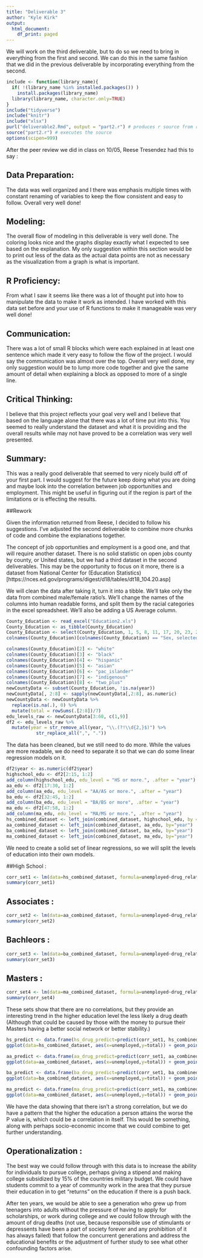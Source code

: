 ```yaml
---
title: "Deliverable 3"
author: "Kyle Kirk"
output:
  html_document:
    df_print: paged
---
```


We will work on the third deliverable, but to do so we need to bring in everything from the first and second. We can do this in the same fashion that we did in the previous deliverable by incorporating everything from the second.

```r
include <- function(library_name){
  if( !(library_name %in% installed.packages()) )
    install.packages(library_name) 
  library(library_name, character.only=TRUE)
}
include("tidyverse")
include("knitr")
include("xlsx")
purl("deliverable2.Rmd", output = "part2.r") # produces r source from rmd
source("part2.r") # executes the source
options(scipen=999)
```


After the peer review we did in class on 10/05, Reese Tresendez had this to say :

## **Data Preparation:**
  The data was well organized and I there was emphasis multiple times with constant renaming of variables to keep the flow consistent and easy to follow. Overall very well done!

## **Modeling:**
  The overall flow of modeling in this deliverable is very well done. The coloring looks nice and the graphs display exactly what I expected to see based on the explanation. My only suggestion within this section would be to print out less of the data as the actual data points are not as necessary as the visualization from a graph is what is important.

## **R Proficiency:**
  From what I saw it seems like there was a lot of thought put into how to manipulate the data to make it work as intended. I have worked with this data set before and your use of R functions to make it manageable was very well done!

## **Communication:**
  There was a lot of small R blocks which were each explained in at least one sentence which made it very easy to follow the flow of the project. I would say the communication was almost over the top. Overall very well done, my only suggestion would be to lump more code together and give the same amount of detail when explaining a block as opposed to more of a single line.

## **Critical Thinking:**
  I believe that this project reflects your goal very well and I believe that based on the language alone that there was a lot of time put into this. You seemed to really understand the dataset and what it is providing and the overall results while may not have proved to be a correlation was very well presented.

## **Summary:**
  This was a really good deliverable that seemed to very nicely build off of your first part. I would suggest for the future keep doing what you are doing and maybe look into the correlation between job opportunities and employment. This might be useful in figuring out if the region is part of the limitations or is effecting the results.


##Rework

  Given the information returned from Reese, I decided to follow his suggestions. I've adjusted the second deliverable to combine more chunks of code and combine the explanations together.
  
  The concept of job opportunities and employment is a good one, and that will require another dataset. There is no solid statistic on open jobs county by county, or United states, but we had a third dataset in the second deliverables. This may be the opportunity to focus on it more, there is a dataset from National Center for (Education Statistics)[https://nces.ed.gov/programs/digest/d18/tables/dt18_104.20.asp]
  
  We will clean the data after taking it, turn it into a tibble. We'll take only the data from combined male/female ratio's. We'll change the names of the columns into human readable forms, and split them by the racial categories in the excel spreadsheet. We'll also be adding a US Average column.
  
```r
County_Education <- read_excel("Education2.xls")
County_Education <- as_tibble(County_Education)
County_Education <- select(County_Education, 1, 5, 8, 11, 17, 20, 23, 26)
colnames(County_Education)[colnames(County_Education) == "Sex, selected level of educational attainment, and year"] <- "year"

colnames(County_Education)[2] <- "white"
colnames(County_Education)[3] <- "black"
colnames(County_Education)[4] <- "hispanic"
colnames(County_Education)[5] <- "asian"
colnames(County_Education)[6] <- "pac_islander"
colnames(County_Education)[7] <- "indigenous"
colnames(County_Education)[8] <- "two_plus"
newCountyData <- subset(County_Education, !is.na(year))
newCountyData[, 2:8] <- sapply(newCountyData[,2:8], as.numeric)
newCountyData <- newCountyData %>%
  replace(is.na(.), 0) %>%
  mutate(total = rowSums(.[2:8])/7)
edu_levels_raw <- newCountyData[3:60, c(1,9)]
df2 <- edu_levels_raw %>%
  mutate(year = str_remove_all(year, "\\.(?!\\d{2,}$)") %>%
           str_replace_all(",", "."))
```

The data has been cleaned, but we still need to do more. While the values are more readable, we do need to separate it so that we can do some linear regression models on it.

```r
df2$year <- as.numeric(df2$year)
highschool_edu <- df2[2:15, 1:2]
add_column(highschool_edu, edu_level = "HS or more.", .after = "year")
aa_edu <- df2[17:30, 1:2]
add_column(aa_edu, edu_level = "AA/AS or more.", .after = "year")
ba_edu <- df2[32:45, 1:2]
add_column(ba_edu, edu_level = "BA/BS or more", .after = "year")
ma_edu <- df2[47:58, 1:2]
add_column(ma_edu, edu_level = "MA/MS or more.", .after = "year")
hs_combined_dataset <- left_join(combined_dataset, highschool_edu, by = "year")
aa_combined_dataset <- left_join(combined_dataset, aa_edu, by="year")
ba_combined_dataset <- left_join(combined_dataset, ba_edu, by="year")
ma_combined_dataset <- left_join(combined_dataset, ma_edu, by="year")
```


We need to create a solid set of linear regressions, so we will split the levels of education into their own models.

##High School :

```r
corr_set1 <- lm(data=hs_combined_dataset, formula=unemployed~drug_related_deaths_percent+total)
summary(corr_set1)
```

## Associates :
```r
corr_set2 <- lm(data=aa_combined_dataset, formula=unemployed~drug_related_deaths_number+total)
summary(corr_set2)
```

## Bachleors : 
```r
corr_set3 <- lm(data=ba_combined_dataset, formula=unemployed~drug_related_deaths_number+total)
summary(corr_set3)
```

## Masters :
```r
corr_set4 <- lm(data=ma_combined_dataset, formula=unemployed~drug_related_deaths_number+total)
summary(corr_set4)
```



These sets show that there are no correlations, but they provide an interesting trend in the higher education level the less likely a drug death (Although that could be caused by those with the money to pursue their Masters having a better social network or better stability.)
```r
hs_predict <- data.frame(hs_drug_predict=predict(corr_set1, hs_combined_dataset), hs_grad=hs_combined_dataset$total)
ggplot(data=hs_combined_dataset, aes(x=unemployed,y=total)) + geom_point(color='blue') + geom_line(color='red', data = hs_predict, aes(x=hs_drug_predict, y=hs_grad))

```

```r
aa_predict <- data.frame(aa_drug_predict=predict(corr_set1, aa_combined_dataset), aa_grad=aa_combined_dataset$total)
ggplot(data=aa_combined_dataset, aes(x=unemployed,y=total)) + geom_point(color='blue') + geom_line(color='red', data = aa_predict, aes(x=aa_drug_predict, y=aa_grad))
```
```r
ba_predict <- data.frame(ba_drug_predict=predict(corr_set1, ba_combined_dataset), ba_grad=ba_combined_dataset$total)
ggplot(data=ba_combined_dataset, aes(x=unemployed,y=total)) + geom_point(color='blue') + geom_line(color='red', data = ba_predict, aes(x=ba_drug_predict, y=ba_grad))
```

```r
ma_predict <- data.frame(ma_drug_predict=predict(corr_set1, ma_combined_dataset), ma_grad=ma_combined_dataset$total)
ggplot(data=ma_combined_dataset, aes(x=unemployed,y=total)) + geom_point(color='blue') + geom_line(color='red', data = ma_predict, aes(x=ma_drug_predict, y=ma_grad))
```


  We have the data showing that there isn't a strong correlation, but we do have a pattern that the higher the education a person attains the worse the P value is, which could be a correlation in itself. This would be something, along with perhaps socio-economic income that we could combine to get further understanding. 

## Operationalization :

  The best way we could follow through with this data is to increase the ability for individuals to pursue college, perhaps giving a stipend and making college subsidized by 15% of the countries military budget. We could have students commit to a year of community work in the area that they pursue their education in to get "returns" on the education if there is a push back.
  
  After ten years, we would be able to see a generation who grew up from teenagers into adults without the pressure of having to apply for scholarships, or work during college and we could follow through with the amount of drug deaths (not use, because responsible use of stimulants or depressents have been a part of society forever and any prohibition of it has always failed) that follow the concurrent generations and address the educational benefits or the adjustment of further study to see what other confounding factors arise.